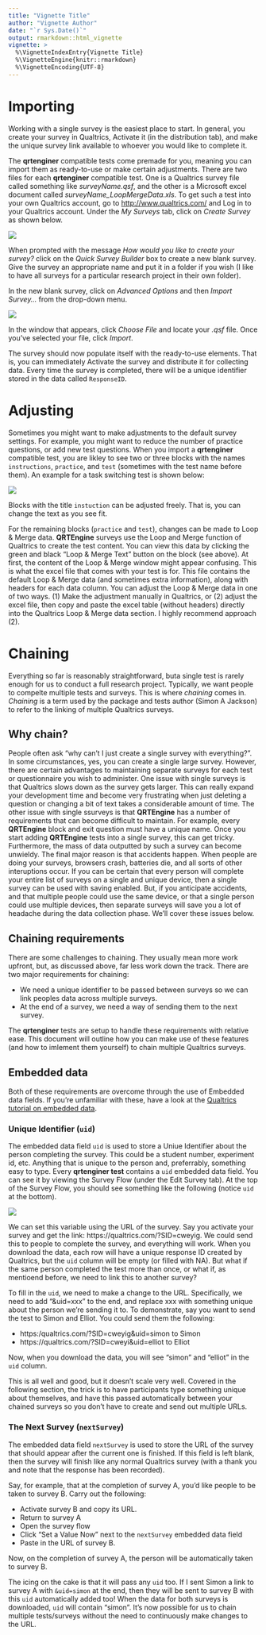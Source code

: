 ```yaml
---
title: "Vignette Title"
author: "Vignette Author"
date: "`r Sys.Date()`"
output: rmarkdown::html_vignette
vignette: >
  %\VignetteIndexEntry{Vignette Title}
  %\VignetteEngine{knitr::rmarkdown}
  %\VignetteEncoding{UTF-8}
---
```


# Importing

Working with a single survey is the easiest place to start. In general, you create your survey in Qualtrics, Activate it (in the distribution tab), and make the unique survey link available to whoever you would like to complete it.

The **qrtenginer** compatible tests come premade for you, meaning you can import them as ready-to-use or make certain adjustments. There are two files for each **qrtenginer** compatible test. One is a Qualtrics survey file called something like *surveyName.qsf*, and the other is a Microsoft excel document called *surveyName_LoopMergeData.xls*. To get such a test into your own Qualtrics account, go to <http://www.qualtrics.com/> and Log in to your Qualtrics account. Under the *My Surveys* tab, click on *Create Survey* as shown below.

![](images/CreateSurvey.png)

When prompted with the message *How would you like to create your survey?* click on the *Quick Survey Builder* box to create a new blank survey. Give the survey an appropriate name and put it in a folder if you wish (I like to have all surveys for a particular research project in their own folder).

In the new blank survey, click on *Advanced Options* and then *Import Survey...* from the drop-down menu.

![](images/ImportSurvey.png)

In the window that appears, click *Choose File* and locate your *.qsf* file. Once you've selected your file, click *Import*.

The survey should now populate itself with the ready-to-use elements. That is, you can immediately Activate the survey and distribute it for collecting data. Every time the survey is completed, there will be a unique identifier stored in the data called `ResponseID`.

# Adjusting

Sometimes you might want to make adjustments to the default survey settings. For example, you might want to reduce the number of practice questions, or add new test questions. When you import a **qrtenginer** compatible test, you are likley to see two or three blocks with the names `instructions`, `practice`, and `test` (sometimes with the test name before them). An example for a task switching test is shown below:

![](images/SurveyBlocks.png)

Blocks with the title `instuction` can be adjusted freely. That is, you can change the text as you see fit.

For the remaining blocks (`practice` and `test`), changes can be made to Loop & Merge data. **QRTEngine** surveys use the Loop and Merge function of Qualtrics to create the test content. You can view this data by clicking the green and black "Loop & Merge Text" button on the block (see above). At first, the content of the Loop & Merge window might appear confusing. This is what the excel file that comes with your test is for. This file contains the default Loop & Merge data (and sometimes extra information), along with headers for each data column. You can adjust the Loop & Merge data in one of two ways. (1) Make the adjustment manually in Qualtrics, or (2) adjust the excel file, then copy and paste the excel table (without headers) directly into the Qualtrics Loop & Merge data section. I highly recommend approach (2).

# Chaining

Everything so far is reasonably straightforward, buta single test is rarely enough for us to conduct a full research project. Typically, we want people to compelte multiple tests and surveys. This is where *chaining* comes in. *Chaining* is a term used by the package and tests author (Simon A Jackson) to refer to the linking of multiple Qualtrics surveys.

## Why chain?

People often ask "why can't I just create a single survey with everything?". In some circumstances, yes, you can create a single large survey. However, there are certain advantages to maintaining separate surveys for each test or questionnaire you wish to administer. One issue with single surveys is that Qualtrics slows down as the survey gets larger. This can really expand your development time and become very frustrating when just deleting a question or changing a bit of text takes a considerable amount of time. The other issue with single ssurveys is that **QRTEngine** has a number of requirements that can become difficult to maintain. For example, every **QRTEngine** block and exit question must have a unique name. Once you start adding **QRTEngine** tests into a single survey, this can get tricky. Furthermore, the mass of data outputted by such a survey can become unwieldy. The final major reason is that accidents happen. When people are doing your surveys, browsers crash, batteries die, and all sorts of other interuptions occur. If you can be certain that every person will complete your entire list of surveys on a single and unique device, then a single survey can be used with saving enabled. But, if you anticipate accidents, and that multiple people could use the same device, or that a single person could use multiple devices, then separate surveys will save you a lot of headache during the data collection phase. We'll cover these issues below.

## Chaining requirements

There are some challenges to chaining. They usually mean more work upfront, but, as discussed above, far less work down the track. There are two major requirements for chaining:

- We need a unique identifier to be passed between surveys so we can link peoples data across multiple surveys.
- At the end of a survey, we need a way of sending them to the next survey.

The **qrtenginer** tests are setup to handle these requirements with relative ease. This document will outline how you can make use of these features (and how to imlement them yourself) to chain multiple Qualtrics surveys.

## Embedded data

Both of these requirements are overcome through the use of Embedded data fields. If you're unfamiliar with these, have a look at the [Qualtrics tutorial on embedded data](http://www.qualtrics.com/university/researchsuite/advanced-building/survey-flow/embedded-data/).

### Unique Identifier (`uid`)

The embedded data field `uid` is used to store a Uniue Identifier about the person completing the survey. This could be a student number, experiment id, etc. Anything that is unique to the person and, preferrably, something easy to type. Every **qrtenginer test** contains a `uid` embedded data field. You can see it by viewing the Survey Flow (under the Edit Survey tab). At the top of the Survey Flow, you should see something like the following (notice `uid` at the bottom).

![](images/SurveyFlow.png)

We can set this variable using the URL of the survey. Say you activate your survey and get the link: https://qualtrics.com/?SID=cweyig. We could send this to people to complete the survey, and everything will work. When you download the data, each row will have a unique response ID created by Qualtrics, but the `uid` column will be empty (or filled with NA). But what if the same person completed the test more than once, or what if, as mentioend before, we need to link this to another survey?

To fill in the `uid`, we need to make a change to the URL. Specifically, we need to add "&uid=xxx" to the end, and replace xxx with something unique about the person we're sending it to. To demonstrate, say you want to send the test to Simon and Elliot. You could send them the following:

- https:/qualtrics.com/?SID=cweyig&uid=simon to Simon
- https://qualtrics.com/?SID=cweyi&uid=elliot to Elliot

Now, when you download the data, you will see "simon" and "elliot" in the `uid` column.

This is all well and good, but it doesn't scale very well. Covered in the following section, the trick is to have participants type something unique about themselves, and have this passed automatically between your chained surveys so you don't have to create and send out multiple URLs.

### The Next Survey (`nextSurvey`)

The embedded data field `nextSurvey` is used to store the URL of the survey that should appear after the current one is finished. If this field is left blank, then the survey will finish like any normal Qualtrics survey (with a thank you and note that the response has been recorded). 

Say, for example, that at the completion of survey A, you'd like people to be taken to survey B. Carry out the following:

- Activate survey B and copy its URL.
- Return to survey A
- Open the survey flow
- Click "Set a Value Now" next to the `nextSurvey` embedded data field
- Paste in the URL of survey B.

Now, on the completion of survey A, the person will be automatically taken to survey B.

The icing on the cake is that it will pass any `uid` too. If I sent Simon a link to survey A with `&uid=simon` at the end, then they will be sent to survey B with this `uid` automatically added too! When the data for both surveys is downloaded, `uid` will contain "simon". It's now possible for us to chain multiple tests/surveys without the need to continuously make changes to the URL.

